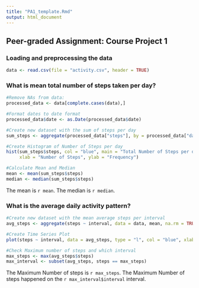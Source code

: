 ---
title: "PA1_template.Rmd"
output: html_document
---


## Peer-graded Assignment: Course Project 1


### Loading and preprocessing the data

```{r}
data <- read.csv(file = "activity.csv", header = TRUE)
```

### What is mean total number of steps taken per day?

```{r}
#Remove NAs from data:
processed_data <- data[complete.cases(data),] 

#Format dates to date format
processed_data$date <- as.Date(processed_data$date)

#Create new dataset with the sum of steps per day
sum_steps <- aggregate(processed_data["steps"], by = processed_data["date"], sum)

#Create Histogram of Number of Steps per day
hist(sum_steps$steps, col = "blue", main = "Total Number of Steps per day", breaks = 10, 
     xlab = "Number of Steps", ylab = "Frequency")

#Calculate Mean and Median
mean <- mean(sum_steps$steps)
median <- median(sum_steps$steps)
```

The mean is `r mean`.
The median is `r median`.

### What is the average daily activity pattern?

``` {r}
#Create new dataset with the mean average steps per interval
avg_steps <- aggregate(steps ~ interval, data = data, mean, na.rm = TRUE)

#Create Time Series Plot
plot(steps ~ interval, data = avg_steps, type = "l", col = "blue", xlab = "Interval", ylab = "Number of Steps")

#Check Maximum number of steps and which interval
max_steps <- max(avg_steps$steps)
max_interval <- subset(avg_steps, steps == max_steps)
```

The Maximum Number of steps is `r max_steps`.
The Maximum Number of steps happened on the `r max_interval$interval` interval.